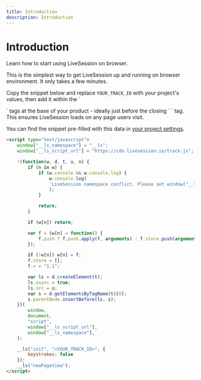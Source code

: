 ```yaml
---
title: Introduction
description: Introduction
---
```


# Introduction
<Subtitle>
    Learn how to start using LiveSession on browser.
</Subtitle>

This is the simplest way to get LiveSession up and running on browser environment. It only takes a few minutes.

Copy the snippet below and replace `YOUR_TRACK_ID` with your project's values,
then add it within the `
<head>` tags at the base of your product - ideally just before the closing `</head>
` tag.
This ensures LiveSession loads on any page users visit.

You can find the snippet pre-filled with this data in [your project settings](https://livesession.io).

```html LiveSession tracking-code snippet
<script type="text/javascript">
    window["__ls_namespace"] = "__ls";
    window["__ls_script_url"] = "https://cdn.livesession.io/track.js";

    !(function(w, d, t, u, n) {
        if (n in w) {
            if (w.console && w.console.log) {
                w.console.log(
                'LiveSession namespace conflict. Please set window["__ls_namespace"].',
                );
            }

            return;
        }

        if (w[n]) return;

        var f = (w[n] = function() {
            f.push ? f.push.apply(f, arguments) : f.store.push(arguments);
        });

        if (!w[n]) w[n] = f;
        f.store = [];
        f.v = "1.1";

        var ls = d.createElement(t);
        ls.async = true;
        ls.src = u;
        var s = d.getElementsByTagName(t)[0];
        s.parentNode.insertBefore(ls, s);
    })(
        window,
        document,
        "script",
        window["__ls_script_url"],
        window["__ls_namespace"],
    );

    __ls("init", "<YOUR_TRACK_ID>", {
        keystrokes: false
    });
    __ls("newPageView");
</script>
```